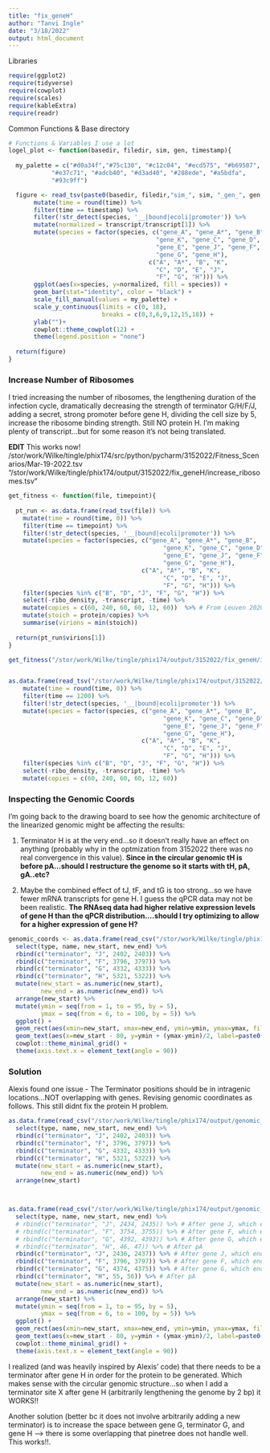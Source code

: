 ```yaml
---
title: "fix_geneH"
author: "Tanvi Ingle"
date: "3/18/2022"
output: html_document
---
```

Libraries 
```r
require(ggplot2)
require(tidyverse)
require(cowplot)
require(scales)
require(kableExtra)
require(readr)
```

Common Functions & Base directory 
```r
# Functions & Variables I use a lot
logel_plot <- function(basedir, filedir, sim, gen, timestamp){
  
  my_palette = c("#d0a34f","#75c130", "#c12c04", "#ecd575", "#b69507",
            "#e37c71", "#adcb40", "#d3ad40", "#288ede", "#a5bdfa",
            "#93c9ff")

  figure <- read_tsv(paste0(basedir, filedir,"sim_", sim, "_gen_", gen, ".tsv" )) %>% 
       mutate(time = round(time)) %>% 
       filter(time == timestamp) %>% 
       filter(!str_detect(species, '__|bound|ecoli|promoter')) %>% 
       mutate(normalized = transcript/transcript[1]) %>% 
       mutate(species = factor(species, c("gene_A", "gene_A*", "gene_B",
                                         "gene_K", "gene_C", "gene_D",
                                         "gene_E", "gene_J", "gene_F",
                                         "gene_G", "gene_H"),
                                       c("A", "A*", "B", "K",
                                         "C", "D", "E", "J",
                                         "F", "G", "H"))) %>% 
       ggplot(aes(x=species, y=normalized, fill = species)) +
       geom_bar(stat="identity", color = "black") + 
       scale_fill_manual(values = my_palette) + 
       scale_y_continuous(limits = c(0, 18), 
                          breaks = c(0,3,6,9,12,15,18)) + 
       ylab("")+ 
       cowplot::theme_cowplot(12) +
       theme(legend.position = "none") 
  
  return(figure)
}
```

### **Increase Number of Ribosomes**

I tried increasing the number of ribosomes, the lengthening duration of the infection cycle, dramatically decreasing the strength of terminator G/H/F/J, adding a secret, strong promoter before gene H, dividing the cell size by 5, increase the ribosome binding strength. Still NO protein H. I'm making plenty of transcript...but for some reason it's not being translated. 

**EDIT** This works now!
/stor/work/Wilke/tingle/phix174/src/python/pycharm/3152022/Fitness_Scenarios/Mar-19-2022.tsv
"/stor/work/Wilke/tingle/phix174/output/3152022/fix_geneH/increase_ribosomes.tsv"
```r
get_fitness <- function(file, timepoint){
  
  pt_run <- as.data.frame(read_tsv(file)) %>% 
    mutate(time = round(time, 0)) %>% 
    filter(time == timepoint) %>% 
    filter(!str_detect(species, '__|bound|ecoli|promoter')) %>% 
    mutate(species = factor(species, c("gene_A", "gene_A*", "gene_B",
                                           "gene_K", "gene_C", "gene_D",
                                           "gene_E", "gene_J", "gene_F",
                                           "gene_G", "gene_H"),
                                     c("A", "A*", "B", "K",
                                           "C", "D", "E", "J",
                                           "F", "G", "H"))) %>% 
    filter(species %in% c("B", "D", "J", "F", "G", "H")) %>% 
    select(-ribo_density, -transcript, -time) %>% 
    mutate(copies = c(60, 240, 60, 60, 12, 60))  %>% # From Leuven 2020
    mutate(stoich = protein/copies) %>%
    summarise(virions = min(stoich))
  
  return(pt_run$virions[1])
}

get_fitness("/stor/work/Wilke/tingle/phix174/output/3152022/fix_geneH/increase_ribosomes.tsv", 1200)


as.data.frame(read_tsv("/stor/work/Wilke/tingle/phix174/output/3152022/fix_geneH/increase_ribosomes.tsv")) %>% 
    mutate(time = round(time, 0)) %>% 
    filter(time == 1200) %>% 
    filter(!str_detect(species, '__|bound|ecoli|promoter')) %>% 
    mutate(species = factor(species, c("gene_A", "gene_A*", "gene_B",
                                           "gene_K", "gene_C", "gene_D",
                                           "gene_E", "gene_J", "gene_F",
                                           "gene_G", "gene_H"),
                                     c("A", "A*", "B", "K",
                                           "C", "D", "E", "J",
                                           "F", "G", "H"))) %>% 
    filter(species %in% c("B", "D", "J", "F", "G", "H")) %>% 
    select(-ribo_density, -transcript, -time) %>% 
    mutate(copies = c(60, 240, 60, 60, 12, 60))  
```

### **Inspecting the Genomic Coords**

I'm going back to the drawing board to see how the genomic architecture of the linearized genomic might be affecting the results: 

1. Terminator H is at the very end...so it doesn't really have an effect on anything (probably why in the optmization from 3152022 there was no real convergence in this value). **Since in the circular genomic tH is before pA...should I restructure the genome so it starts with tH, pA, gA..etc?**

2. Maybe the combined effect of tJ, tF, and tG is too strong...so we have fewer mRNA transcripts for gene H. I guess the qPCR data may not be been realistic. **The RNAseq data had higher relative expression levels of gene H than the qPCR distribution....should I try optimizing to allow for a higher expression of gene H?**

```r
genomic_coords <- as.data.frame(read_csv("/stor/work/Wilke/tingle/phix174/output/genomic_coords.csv")) %>% 
  select(type, name, new_start, new_end) %>% 
  rbind(c("terminator", "J", 2402, 2403)) %>% 
  rbind(c("terminator", "F", 3796, 3797)) %>% 
  rbind(c("terminator", "G", 4332, 4333)) %>% 
  rbind(c("terminator", "H", 5321, 5322)) %>% 
  mutate(new_start = as.numeric(new_start),
         new_end = as.numeric(new_end)) %>% 
  arrange(new_start) %>% 
  mutate(ymin = seq(from = 1, to = 95, by = 5),
         ymax = seq(from = 6, to = 100, by = 5)) %>% 
  ggplot() +
  geom_rect(aes(xmin=new_start, xmax=new_end, ymin=ymin, ymax=ymax, fill = type), color = "black", alpha=0.5) +
  geom_text(aes(x=new_start - 80, y=ymin + (ymax-ymin)/2, label=paste0(name)), size=4) +
  cowplot::theme_minimal_grid() + 
  theme(axis.text.x = element_text(angle = 90))
```


### **Solution**
Alexis found one issue - The Terminator positions should be in intragenic locations...NOT overlapping with genes. Revising genomic coordinates as follows. This still didnt fix the protein H problem. 
```r
as.data.frame(read_csv("/stor/work/Wilke/tingle/phix174/output/genomic_coords.csv")) %>% 
  select(type, name, new_start, new_end) %>% 
  rbind(c("terminator", "J", 2402, 2403)) %>% 
  rbind(c("terminator", "F", 3796, 3797)) %>% 
  rbind(c("terminator", "G", 4332, 4333)) %>% 
  rbind(c("terminator", "H", 5321, 5322)) %>% 
  mutate(new_start = as.numeric(new_start),
         new_end = as.numeric(new_end)) %>% 
  arrange(new_start) 



as.data.frame(read_csv("/stor/work/Wilke/tingle/phix174/output/genomic_coords.csv")) %>%
  select(type, name, new_start, new_end) %>% 
  # rbind(c("terminator", "J", 2434, 2435)) %>% # After gene J, which ends at 2433
  # rbind(c("terminator", "F", 3754, 3755)) %>% # After gene F, which ends at 3753
  # rbind(c("terminator", "G", 4392, 4393)) %>% # After gene G, which ends at 4391
  # rbind(c("terminator", "H", 46, 47)) %>% # After pA
  rbind(c("terminator", "J", 2436, 2437)) %>% # After gene J, which ends at 2433
  rbind(c("terminator", "F", 3796, 3797)) %>% # After gene F, which ends at 3753
  rbind(c("terminator", "G", 4374, 4375)) %>% # After gene G, which ends at 4391
  rbind(c("terminator", "H", 55, 56)) %>% # After pA
  mutate(new_start = as.numeric(new_start),
         new_end = as.numeric(new_end)) %>% 
  arrange(new_start) %>% 
  mutate(ymin = seq(from = 1, to = 95, by = 5),
         ymax = seq(from = 6, to = 100, by = 5)) %>% 
  ggplot() +
  geom_rect(aes(xmin=new_start, xmax=new_end, ymin=ymin, ymax=ymax, fill = type), color = "black", alpha=0.5) +
  geom_text(aes(x=new_start - 80, y=ymin + (ymax-ymin)/2, label=paste0(name)), size=4) +
  cowplot::theme_minimal_grid() + 
  theme(axis.text.x = element_text(angle = 90))
```

I realized (and was heavily inspired by Alexis' code) that there needs to be a terminator after gene H in order for the protein to be generated. Which makes sense with the circular genomic structure...so when I add a terminator site X after gene H (arbitrarily lengthening the genome by 2 bp) it WORKS!! 

Another solution (better bc it does not involve arbitrarily adding a new terminator) is to increase the space between gene G, terminator G, and gene H --> there is some overlapping that pinetree does not handle well. This works!!.












